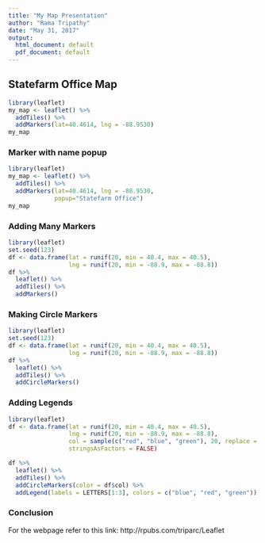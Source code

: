 ---
title: "My Map Presentation"
author: "Rama Tripathy"
date: "May 31, 2017"
output:
  html_document: default
  pdf_document: default
---

## Statefarm Office Map   
```{r, comment = "", eval=FALSE}
library(leaflet)
my_map <- leaflet() %>% 
  addTiles() %>% 
  addMarkers(lat=40.4614, lng = -88.9530)
my_map
```
### Marker with name popup  
```{r, comment = "", eval=FALSE}
library(leaflet)
my_map <- leaflet() %>% 
  addTiles() %>% 
  addMarkers(lat=40.4614, lng = -88.9530,
             popup="Statefarm Office")
my_map
```
### Adding Many Markers
```{r, comment = "", eval=FALSE}
library(leaflet)
set.seed(123)
df <- data.frame(lat = runif(20, min = 40.4, max = 40.5),
                 lng = runif(20, min = -88.9, max = -88.8))
df %>% 
  leaflet() %>%
  addTiles() %>%
  addMarkers()

```
### Making Circle Markers  
```{r, comment = "", eval=FALSE}
library(leaflet)
set.seed(123)
df <- data.frame(lat = runif(20, min = 40.4, max = 40.5),
                 lng = runif(20, min = -88.9, max = -88.8))
df %>% 
  leaflet() %>%
  addTiles() %>%
  addCircleMarkers()
```
###  Adding Legends   
```{r}
library(leaflet)
df <- data.frame(lat = runif(20, min = 40.4, max = 40.5),
                 lng = runif(20, min = -88.9, max = -88.8),
                 col = sample(c("red", "blue", "green"), 20, replace = TRUE),
                 stringsAsFactors = FALSE)

df %>%
  leaflet() %>%
  addTiles() %>%
  addCircleMarkers(color = df$col) %>%
  addLegend(labels = LETTERS[1:3], colors = c("blue", "red", "green"))
```
###  Conclusion  
For the webpage refer to this link: http://rpubs.com/triparc/Leaflet

